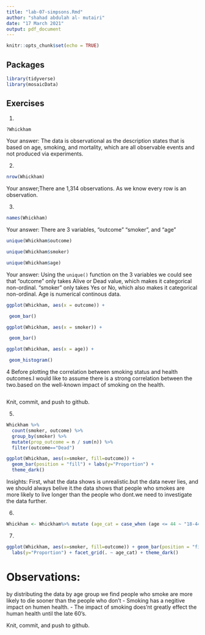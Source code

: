 ```yaml
---
title: "lab-07-simpsons.Rmd"
author: "shahad abdulah al- mutairi"
date: "17 March 2021"
output: pdf_document
---
```


```r
knitr::opts_chunk$set(echo = TRUE)
```

## Packages

```r
library(tidyverse) 
library(mosaicData)
```


## Exercises


1.  
```r
?Whickham
```
    
Your answer:
The data is observational as the description states that is based on age, smoking, and mortality, which are all observable events and not produced via experiments.

2.  
```r
nrow(Whickham)
```

Your answer;There ane 1,314 observations. As we know every row is an observation.


3.  

```r
names(Whickham)
```

Your answer: There are 3 variables, "outcome" "smoker", and "age"




```r
unique(Whickham$outcome)

unique(Whickham$smoker)

unique(Whickham$age)
```

Your answer: Using the `unique()` function on the 3 variables we could see that "outcome" only takes Alive or Dead value, which makes it categorical non-ordinal. "smoker" only takes Yes or No, which also makes it categorical non-ordinal. Age is numerical continous data.

```r
ggplot(Whickham, aes(x = outcome)) +

 geom_bar()
```


```r
ggplot(Whickham, aes(x = smoker)) +

 geom_bar()
```

```r
ggplot(Whickham, aes(x = age)) +

 geom_histogram()
```


4 Before plotting the correlation between smoking status and health outcomes.I would like to assume there is a strong correlation between the two.based on the well-known impact of smoking on the health.

```r

```

Knit, commit, and push to github.

5. 

```r
Whickham %>%
  count(smoker, outcome) %>%
  group_by(smoker) %>%
  mutate(prop_outcome = n / sum(n)) %>%
  filter(outcome=="Dead")

ggplot(Whickham, aes(x=smoker, fill=outcome)) + 
  geom_bar(position = "fill") + labs(y="Proportion") +
  theme_dark()


```
 Insights: First, what the data shows is unrealistic.but the data never lies, and we should always belive it.the data shows that people who smokes are more likely to live longer than the people who dont.we need to investigate the data further. 




6.


```r

Whickham <- Whickham%>% mutate (age_cat = case_when (age <= 44 ~ "18-44", age > 44. & age <= 64 ~ "45-64", age > 64 ~ "65+"))

```

7. 

```r

ggplot(Whickham, aes(x=smoker, fill=outcome)) + geom_bar(position = "fill") + 
  labs(y="Proportion") + facet_grid(. ~ age_cat) + theme_dark()

```

# Observations: 

 by distributing the data by age group we find people who smoke are more likely to die sooner than the people who don't
- Smoking has a negitive impact on humen health. 
- The impact of smoking does'nt greatly effect the human health until the late 60's.


Knit, commit, and push to github.